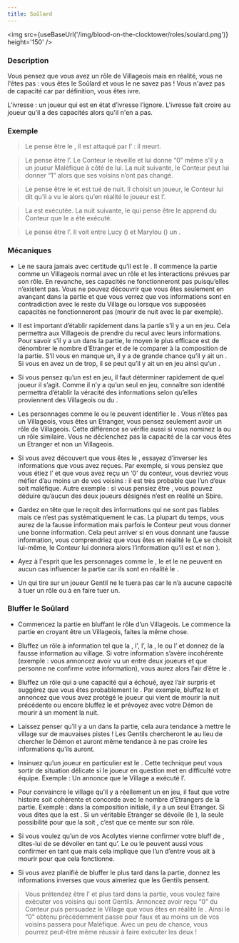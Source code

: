 ```yaml
---
title: Soûlard
---
```



<img src={useBaseUrl('/img/blood-on-the-clocktower/roles/soulard.png')} height='150' />

<Role SOULARD header />

### Description

Vous pensez que vous avez un rôle de Villageois mais en réalité, vous ne l'êtes pas : vous êtes le Soûlard et vous le ne savez pas ! Vous n'avez pas de capacité car par définition, vous êtes ivre.

L’ivresse : un joueur qui est en état d’ivresse l’ignore. L’ivresse fait croire au joueur qu’il a des capacités alors qu'il n'en a pas.


### Exemple
> Le <Role SOULARD /> pense être le <Role SOLDAT />, il est attaqué par l’<Role IMP /> : il meurt.

> Le <Role SOULARD /> pense être l’<Role EMPATHIQUE />. Le Conteur le réveille et lui donne “0” même s’il y a un joueur Maléfique à côté de lui. La nuit suivante, le Conteur peut lui donner “1” alors que ses voisins n’ont pas changé.

> Le <Role SOULARD /> pense être le <Role GARDIEN /> et est tué de nuit. Il choisit un joueur, le Conteur lui dit qu’il a vu le <Role VERTUEUX /> alors qu’en réalité le joueur est l’<Role EMPOISONNEUR />.

> La <Role VOYANTE /> est exécutée. La nuit suivante, le <Role SOULARD /> qui pense être le <Role CROQUE_MORT /> apprend du Conteur que le <Role SOULARD /> a été exécuté.

> Le <Role SOULARD /> pense être l’<Role ARCHIVISTE />. Il voit entre Lucy (<Role MOINE />) et Marylou (<Role BARON />) un <Role SOULARD />.

### Mécaniques
- Le <Role SOULARD /> ne saura jamais avec certitude qu’il est le <Role SOULARD />. Il commence la partie comme un Villageois normal avec un rôle et les interactions prévues par son rôle. En revanche, ses capacités ne fonctionneront pas puisqu’elles n’existent pas. Vous ne pouvez découvrir que vous êtes <Role SOULARD /> seulement en avançant dans la partie et que vous verrez que vos informations sont en contradiction avec le reste du Village ou lorsque vos supposées capacités ne fonctionneront pas (mourir de nuit avec le <Role SOLDAT /> par exemple).

- Il est important d’établir rapidement dans la partie s’il y a un <Role SOULARD /> en jeu. Cela permettra aux Villageois de prendre du recul avec leurs informations. Pour savoir s’il y a un <Role SOULARD /> dans la partie, le moyen le plus efficace est de dénombrer le nombre d’Etranger et de le comparer à la composition de la partie. S’il vous en manque un, il y a de grande chance qu’il y ait un <Role SOULARD />. Si vous en avez un de trop, il se peut qu’il y ait un <Role BARON /> en jeu ainsi qu’un <Role SOULARD />.

- Si vous pensez qu’un <Role SOULARD /> est en jeu, il faut déterminer rapidement de quel joueur il s’agit. Comme il n’y a qu’un seul <Role SOULARD /> en jeu, connaître son identité permettra d’établir la véracité des informations selon qu’elles proviennent des Villageois ou du <Role SOULARD />.

- Les personnages comme le <Role CROQUE_MORT /> ou le <Role GARDIEN /> peuvent identifier le <Role SOULARD />. Vous n’êtes pas un Villageois, vous êtes un Etranger, vous pensez seulement avoir un rôle de Villageois. Cette différence se vérifie aussi si vous nominez la <Role PUCELLE /> ou un rôle similaire. Vous ne déclenchez pas la capacité de la <Role PUCELLE /> car vous êtes un Etranger et non un Villageois.

- Si vous avez découvert que vous êtes le <Role SOULARD />, essayez d’inverser les informations que vous avez reçues. Par exemple, si vous pensiez que vous étiez l’<Role EMPATHIQUE /> et que vous avez reçu un ‘0’ du conteur, vous devriez vous méfier d’au moins un de vos voisins : il est très probable que l’un d’eux soit maléfique. Autre exemple : si vous pensiez être <Role ENQUETEUR />, vous pouvez déduire qu’aucun des deux joueurs désignés n’est en réalité un Sbire.

- Gardez en tête que le <Role SOULARD /> reçoit des informations qui ne sont pas fiables mais ce n’est pas systématiquement le cas. La plupart du temps, vous aurez de la fausse information mais parfois le Conteur peut vous donner une bonne information. Cela peut arriver si en vous donnant une fausse information, vous comprendriez que vous êtes en réalité le <Role SOULARD /> (Le <Role GARDIEN /> <Role SOULARD /> se choisit lui-même, le Conteur lui donnera alors l’information qu’il est <Role GARDIEN /> et non <Role SOULARD />).

- Ayez à l'esprit que les personnages comme le <Role MERCENAIRE />, le <Role MOINE /> et le <Role MAIRE /> ne peuvent en aucun cas influencer la partie car ils sont en réalité le <Role SOULARD />.

- Un <Role MERCENAIRE /> <Role SOULARD /> qui tire sur un joueur Gentil ne le tuera pas car le <Role SOULARD /> n’a aucune capacité à tuer un rôle ou à en faire tuer un.


### Bluffer le Soûlard

- Commencez la partie en bluffant le rôle d’un Villageois. Le <Role SOULARD /> commence la partie en croyant être un Villageois, faites la même chose.

- Bluffez un rôle à information tel que la <Role VOYANTE />, l'<Role ENQUETEUR />, l’<Role EMPATHIQUE />, la <Role LAVANDIERE />, le <Role CROQUE_MORT /> ou l’<Role ARCHIVISTE /> et donnez de la fausse information au village. Si votre information s’avère incohérente (exemple : vous annoncez avoir vu un <Role VERTUEUX /> entre deux joueurs et que personne ne confirme votre information), vous aurez alors l’air d’être le <Role SOULARD />.

- Bluffez un rôle qui a une capacité qui a échoué, ayez l’air surpris et suggérez que vous êtes probablement le <Role SOULARD />. Par exemple, bluffez le <Role MOINE /> et annoncez que vous avez protégé le joueur qui vient de mourir la nuit précédente ou encore bluffez le <Role SOLDAT /> et prévoyez avec votre Démon de mourir à un moment la nuit.

- Laissez penser qu’il y a un <Role SOULARD /> dans la partie, cela aura tendance à mettre le village sur de mauvaises pistes ! Les Gentils chercheront le <Role SOULARD /> au lieu de chercher le Démon et auront même tendance à ne pas croire les informations qu’ils auront.

- Insinuez qu’un joueur en particulier est le <Role SOULARD />. Cette technique peut vous sortir de situation délicate si le joueur en question met en difficulté votre équipe. Exemple : Un <Role CROQUE_MORT /> annonce que le Village a exécuté l’<Role EMPOISONNEUR />.

- Pour convaincre le village qu’il y a réellement un <Role SOULARD /> en jeu, il faut que votre histoire soit cohérente et concorde avec le nombre d’Etrangers de la partie. Exemple : dans la composition initiale, il y a un seul Etranger. Si vous dites que la <Role PUCELLE /> est <Role SOULARD />. Si un véritable Etranger se dévoile (le <Role VERTUEUX />), la seule possibilité pour que la <Role PUCELLE /> soit <Role SOULARD />, c’est que ce <Role VERTUEUX /> mente sur son rôle.

- Si vous voulez qu’un de vos Acolytes vienne confirmer votre bluff de <Role SOULARD />, dites-lui de se dévoiler en tant qu’<Role ARCHIVISTE />. Le <Role GARDIEN /> ou le <Role CROQUE_MORT /> peuvent aussi vous confirmer en tant que <Role SOULARD /> mais cela implique que l’un d’entre vous ait à mourir pour que cela fonctionne.

- Si vous avez planifié de bluffer le <Role SOULARD /> plus tard dans la partie, donnez les informations inverses que vous aimeriez que les Gentils pensent.
> Vous prétendez être l’<Role EMPATHIQUE /> et plus tard dans la partie, vous voulez faire exécuter vos voisins qui sont Gentils. Annoncez avoir reçu “0” du Conteur puis persuadez le Village que vous êtes en réalité le <Role SOULARD />. Ainsi le “0” obtenu précédemment passe pour faux et au moins un de vos voisins passera pour Maléfique. Avec un peu de chance, vous pourrez peut-être même réussir à faire exécuter les deux !
